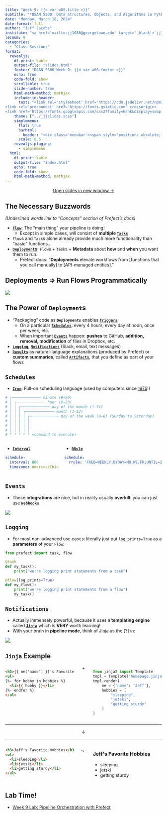 ```yaml
---
title: "Week 9: {{< var w09.title >}}"
subtitle: "*DSAN 5500: Data Structures, Objects, and Algorithms in Python*"
date: "Monday, March 18, 2024"
date-format: full
author: "Jeff Jacobs"
institute: "<a href='mailto:jj1088@georgetown.edu' target='_blank'>`jj1088@georgetown.edu`</a>"
lecnum: 9
categories:
  - "Class Sessions"
format:
  revealjs:
    df-print: kable
    output-file: "slides.html"
    footer: "DSAN 5500 Week 9: {{< var w09.footer >}}"
    echo: true
    code-fold: show
    scrollable: true
    slide-number: true
    html-math-method: mathjax
    include-in-header:
      text: "<link rel='stylesheet' href='https://cdn.jsdelivr.net/npm/bootstrap-icons@1.11.3/font/bootstrap-icons.min.css'><link rel='preconnect' href='https://fonts.googleapis.com'>
<link rel='preconnect' href='https://fonts.gstatic.com' crossorigin>
<link href='https://fonts.googleapis.com/css2?family=Honk&display=swap' rel='stylesheet'>"
    theme: ["../_jjslides.scss"]
    simplemenu:
      flat: true
      barhtml:
        header: "<div class='menubar'><span style='position: absolute; left: 8; padding-left: 8px;'><a href='./index.html'>&larr; Return to Notes</a></span><ul class='menu'></ul></div>"
      scale: 0.5
    revealjs-plugins:
      - simplemenu
  html:
    df-print: kable
    output-file: "index.html"
    echo: true
    code-fold: show
    html-math-method: mathjax
---
```


::: {.content-visible unless-format="revealjs"}

<center>
<a class="h2" href="./slides.html" target="_blank">Open slides in new window &rarr;</a>
</center>

:::

<!-- # Absorbing Buzzwords Now $\leadsto$ Quickly Harnessing the Full Power of Prefect! {data-stack-name="Key Concepts"} -->

## The Necessary Buzzwords {data-name="Key Concepts"}

*(Underlined words link to "Concepts" section of Prefect's docs)*

* <a class='under' href='https://docs.prefect.io/latest/concepts/flows/' target='_blank'>**`Flow`**</a>: The "main thing" your pipeline is doing!
  * Except in simple cases, will consist of **multiple <a class='under' href='https://docs.prefect.io/latest/concepts/tasks/' target='_blank'>`Tasks`</a>**
* `Flow`s and `Task`s alone already provide much more functionality than "basic" functions...
* <a class='under' href='https://docs.prefect.io/latest/concepts/deployments/' target='_blank'>**`Deployment`s**</a>: `Flow`s + `Task`s + **Metadata** about **how** and **when** you want them to run.
  * Prefect docs: "**Deployments** elevate workflows from [functions that you call manually] to [API-managed entities]."

## Deployments $\Rightarrow$ Run Flows Programmatically {.crunch-title .title-11 .smaller}

![](images/flow-run-details-crop.png){fig-align="center"}

## The Power of `Deployment`s {.crunch-title .crunch-ul data-name="Fancier Concepts"}

* "Packaging" code as **`Deployments`** enables <a class='under' href='https://docs.prefect.io/latest/concepts/automations/' target='_blank'>**`Triggers`**</a>:
  * On a particular <a href='https://docs.prefect.io/latest/concepts/schedules/' target='_blank' class='under'>**`Schedules`**</a>: every 4 hours, every day at noon, once per week, etc.
  * When important <a class='under' href='https://docs.prefect.io/latest/concepts/automations/' target='_blank'>**`Events`**</a> happen: **pushes** to GitHub, **addition, removal, modification** of files in Dropbox, etc.
* <a class='under' href='https://docs.prefect.io/latest/guides/logs/' target='_blank'>**`Logging`**</a>, <a class='under' href='https://docs.prefect.io/latest/guides/host/#notifications' target='_blank'>**`Notifications`**</a> (Slack, email, text messages)
* <a class='under' href='https://docs.prefect.io/latest/concepts/results/' target='_blank'>**`Results`**</a> as natural-language explanations (produced by Prefect) or **custom summaries**, called <a class='under' href='https://docs.prefect.io/latest/concepts/artifacts/' target='_blank'>**`Artifacts`**</a>, that you define as part of your flows

## `Schedules` {.smaller .crunch-title .crunch-ul}

* <a class='under' href='https://docs.prefect.io/latest/concepts/schedules/#cron' target='_blank'>**`Cron`**</a>: Full-on scheduling language (used by computers since <a href='https://en.wikipedia.org/wiki/Cron' target='_blank'>1975</a>!)

```bash {filename="crontab.sh"}
# ┌───────────── minute (0–59)
# │ ┌───────────── hour (0–23)
# │ │ ┌───────────── day of the month (1–31)
# │ │ │ ┌───────────── month (1–12)
# │ │ │ │ ┌───────────── day of the week (0–6) (Sunday to Saturday)
# │ │ │ │ │
# │ │ │ │ │
# │ │ │ │ │
# * * * * * <command to execute>
```

::: {.columns}
::: {.column width="35%"}

* <a class='under' href='https://docs.prefect.io/latest/concepts/schedules/#interval' target='_blank'>**`Interval`**</a>

```yaml {filename="my_interval.yml"}
schedule:
  interval: 600
  timezone: America/Chicago
```

:::
::: {.column width="65%"}

* <a class='under' href='https://docs.prefect.io/latest/concepts/schedules/#rrule' target='_blank'>**`RRule`**</a>

```yaml {filename="my_rrule.yml"}
schedule:
  rrule: 'FREQ=WEEKLY;BYDAY=MO,WE,FR;UNTIL=20240730T040000Z'
```

:::
:::

## `Events` {.smaller .crunch-title .crunch-ul}

* These **integrations** are nice, but in reality usually **overkill**: you can just use <a class='under' href='https://docs.prefect.io/latest/guides/webhooks/' target='_blank'>**`Webhooks`**</a>

![](images/integrations.jpeg){fig-align="center"}

## `Logging` {.crunch-title}

* For most non-advanced use cases: literally just put `log_prints=True` as a **parameters** of your `Flow`:

```python {filename="flow_with_logging.py"}
from prefect import task, flow

@task
def my_task():
    print("we're logging print statements from a task")

@flow(log_prints=True)
def my_flow():
    print("we're logging print statements from a flow")
    my_task()
```

## `Notifications` {.crunch-title}

* Actually immensely powerful, because it uses a **templating engine** called <a class='under' href='https://jinja.palletsprojects.com/en/3.1.x/' target='_blank'>**`Jinja`**</a> which is **VERY** worth learning!
* With your brain in **pipeline mode**, think of Jinja as the [?] in:

![](images/jinja.svg){fig-align="center"}

<!-- https://edotor.net/?engine=dot?engine=dot#digraph%20G%20%7B%0A%20%20%20%20rankdir%3D%22LR%22%3B%0A%09edge%20%5Bpenwidth%3D0.75%2Carrowsize%3D0.6%5D%0A%20%20%20%20%23%20results%0A%09csv%20%5Blabel%3D%22CSV%22%5D%3B%0A%09json%20%5Blabel%3D%22JSON%22%5D%3B%0A%09pl%20%5Blabel%3D%22Python%20lists%22%5D%3B%0A%20%20%20%20logs%20%5Blabel%3D%22Logged%20outputs%22%5D%3B%0A%20%20%20%20%23%20%3F%0A%20%20%20%20qm%20%5Blabel%3D%22%3F%3F%3F%22%5D%3B%0A%20%20%20%20%23%20summaries%0A%20%20%20%20email%20%5Blabel%3D%22Email%20%2F%20Text%20message%22%5D%0A%20%20%20%20slack%20%5Blabel%3D%22Slack%20message%22%5D%0A%09%23text%20%5Blabel%3D%22Text%20message%22%5D%0A%20%20%20%20reports%20%5Blabel%3D%22Markdown%20report%22%5D%0A%09subgraph%20cluster_G1%20%7B%0A%20%20%20%20%20%20%20%20style%3D%22dashed%22%3B%0A%09%09%09%09label%3D%22Messy%20Pipeline%20Results%22%0A%09%09%09%09csv%3B%0A%09%09%09%09json%3B%0A%09%09%09%09pl%3B%0A%20%20%20%20%20%20%20%20%20%20%20%20%20%20%20%20logs%3B%0A%09%7D%0A%09subgraph%20cluster_G2%20%7B%0A%20%20%20%20%20%20%20%20style%3D%22dashed%22%3B%0A%09%09%09%09label%3D%22Clean%20Summaries%22%0A%09%09%09%09email%3B%0A%20%20%20%20%20%20%20%20%20%20%20%20%20%20%20%20slack%3B%0A%20%20%20%20%20%20%20%20%20%20%20%20%20%20%20%20%23text%3B%0A%20%20%20%20%20%20%20%20%20%20%20%20%20%20%20%20reports%3B%0A%09%7D%0A%20%20%20%20csv%20-%3E%20qm%3B%0A%20%20%20%20json%20-%3E%20qm%3B%0A%20%20%20%20pl%20-%3E%20qm%3B%0A%20%20%20%20logs%20-%3E%20qm%3B%0A%20%20%20%20qm%20-%3E%20email%3B%0A%20%20%20%20qm%20-%3E%20slack%3B%0A%20%20%20%20%23qm%20-%3E%20text%3B%0A%20%20%20%20qm%20-%3E%20reports%3B%0A%7D%0A -->

## `Jinja` Example {.crunch-title .smaller .crunch-hr}

::: {.columns}
::: {.column width="48%"}

```html {filename="homepage.jinja"}
<h3>{{ me['name'] }}'s Favorite Hobbies</h3>
<ul>
{%- for hobby in hobbies %}
  <li>{{ hobby }}</li>
{%- endfor %}
</ul>
```

:::
::: {.column width="4%"}

<center>
<span>+</span>
</center>

:::
::: {.column width="48%"}

```python {filename="render_jinja.py"}
from jinja2 import Template
tmpl = Template('homepage.jinja')
tmpl.render(
    me = {'name': 'Jeff'},
    hobbies = [
        "sleeping",
        "jetski",
        "getting sturdy"
    ]
)
```

:::
:::

<hr>

<center>
&darr;
</center>

<hr>

::: {.columns}
::: {.column width="48%"}

```html {filename="rendered.html"}
<h3>Jeff's Favorite Hobbies</h3>
<ul>
  <li>sleeping</li>
  <li>jetski</li>
  <li>getting sturdy</li>
</ul>
```

:::
::: {.column width="4%"}

$\leadsto$

:::
::: {.column width="48%"}

```{=html}
<h3>Jeff's Favorite Hobbies</h3>
<ul>
  <li>sleeping</li>
  <li>jetski</li>
  <li>getting sturdy</li>
</ul>
```

:::
:::

## Lab Time! {data-name="Lab"}

* <a href='https://colab.research.google.com/drive/1hwBQcam-fGordWAvyEnbyK412CR1CQAV?usp=sharing' target='_blank'>Week 9 Lab: Pipeline Orchestration with Prefect <i class='bi bi-box-arrow-up-right ps-1'></i></a>

